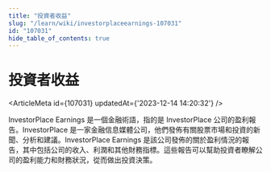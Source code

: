 ```yaml
---
title: "投資者收益"
slug: "/learn/wiki/investorplaceearnings-107031"
id: "107031"
hide_table_of_contents: true
---
```



# 投資者收益

<ArticleMeta id={107031} updatedAt={'2023-12-14 14:20:32'} />
<div className='border-solid border-b border-t-0 my-4 border-[var(--ifm-color-gray-300)]' />

InvestorPlace Earnings 是一個金融術語，指的是 InvestorPlace 公司的盈利報告。InvestorPlace 是一家金融信息媒體公司，他們發佈有關股票市場和投資的新聞、分析和建議。InvestorPlace Earnings 是該公司發佈的關於盈利情況的報告，其中包括公司的收入、利潤和其他財務指標。這些報告可以幫助投資者瞭解公司的盈利能力和財務狀況，從而做出投資決策。
